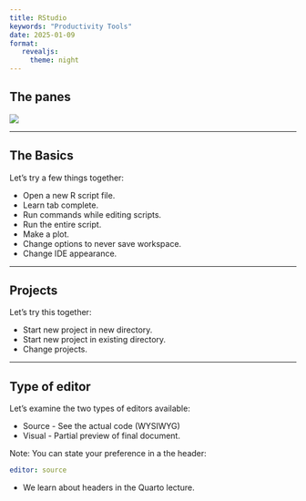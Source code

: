```yaml
---
title: RStudio
keywords: "Productivity Tools"
date: 2025-01-09
format:
   revealjs:
     theme: night
---
```



## The panes

![](http://rafalab.dfci.harvard.edu/dsbook-part-1/R/img/rstudio.png)

---

## The Basics

Let's try a few things together:

* Open a new R script file.
* Learn tab complete.
* Run commands while editing scripts.
* Run the entire script.
* Make a plot.
* Change options to never save workspace.
* Change IDE appearance.

---

## Projects

Let's try this together:

* Start new project in new directory.
* Start new project in existing directory.
* Change projects.

--- 
 
## Type of editor
 
Let's examine the two types of editors available:

* Source - See the actual code (WYSIWYG)
* Visual - Partial preview of final document.

Note: You can state your preference in a the header:

```yaml
editor: source
```

* We learn about headers in the Quarto lecture.

